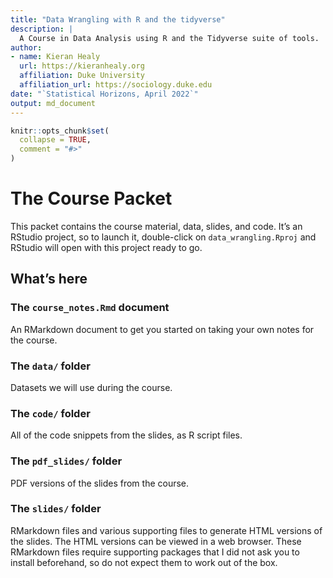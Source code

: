 ```yaml
---
title: "Data Wrangling with R and the tidyverse"
description: |
  A Course in Data Analysis using R and the Tidyverse suite of tools.
author:
- name: Kieran Healy
  url: https://kieranhealy.org
  affiliation: Duke University
  affiliation_url: https://sociology.duke.edu
date: "`Statistical Horizons, April 2022`"
output: md_document
---
```


<!-- README.md is generated from README.Rmd. Please edit that file -->

```r
knitr::opts_chunk$set(
  collapse = TRUE,
  comment = "#>"
)
```

# The Course Packet

This packet contains the course material, data, slides, and code. It's an RStudio project, so to launch it, double-click on `data_wrangling.Rproj` and RStudio will open with this project ready to go. 

## What's here

### The `course_notes.Rmd` document

An RMarkdown document to get you started on taking your own notes for the course. 

### The `data/` folder

Datasets we will use during the course.

### The `code/` folder

All of the code snippets from the slides, as R script files.

### The `pdf_slides/` folder

PDF versions of the slides from the course. 

### The `slides/` folder

RMarkdown files and various supporting files to generate HTML versions of the slides. The HTML versions can be viewed in a web browser. These RMarkdown files require supporting packages that I did not ask you to install beforehand, so do not expect them to work out of the box. 




